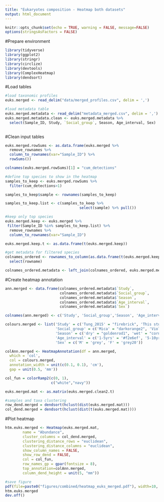 ---
title: "Eukaryotes composition - Heatmap both datasets"
output: html_document
---

```{r setup, include=FALSE}

knitr::opts_chunk$set(echo = TRUE, warning = FALSE, message=FALSE)
options(stringsAsFactors = FALSE)

```


#Prepare environment
```{r}

library(tidyverse)
library(ggplot2)
library(stringr)
library(circlize)
library(devtools)
library(ComplexHeatmap)
library(dendsort)

```

#Load tables
```{r}

#load taxonomic profiles
euks.merged <- read_delim("data/merged_profiles.csv", delim = ',')

#load metadata table
euks.merged.metadata <- read_delim("metadata_merged.csv", delim = ',')
euks.merged.metadata.clean <- euks.merged.metadata %>% 
  select(Sample_ID, Study, `Social_group`, Season, Age_interval, Sex)
  
```

#Clean input tables
```{r}

euks.merged.rowSums <- as.data.frame(euks.merged %>% 
  remove_rownames %>% 
  column_to_rownames(var="Sample_ID") %>% 
  rowSums()) 

colnames(euks.merged.rowSums)[1] = "cum_detections"

#define top species to show in the heatmap
samples_to_keep <- euks.merged.rowSums %>% 
  filter(cum_detections>1) 

samples_to_keep$sample <- rownames(samples_to_keep)

samples_to_keep.list <- c(samples_to_keep %>% 
                                  select(sample) %>% pull())

#keep only top species
euks.merged.keep <- euks.merged %>% 
 filter(Sample_ID %in% samples_to_keep.list) %>% 
  remove_rownames %>% 
  column_to_rownames(var="Sample_ID") 

euks.merged.keep.t <- as.data.frame(t(euks.merged.keep))

#get metadata for filtered species
colnames_ordered <- rownames_to_column(as.data.frame(t(euks.merged.keep.t))) %>% 
  select(rowname)

colnames_ordered.metadata <- left_join(colnames_ordered, euks.merged.metadata.clean, by=c("rowname"="Sample_ID"))

```

#Create heatmap annotation
```{r}

ann.merged <- data.frame(colnames_ordered.metadata$`Study`,
                         colnames_ordered.metadata$`Social_group`,
                         colnames_ordered.metadata$`Season`,
                         colnames_ordered.metadata$`Age_interval`,
                         colnames_ordered.metadata$`Sex`)

colnames(ann.merged) <- c('Study', 'Social_group','Season', 'Age_interval','Sex')

colours.merged <- list('Study' = c('Tung_2015' = "firebrick", 'This study' = "darkslateblue"),
                       'Social_group' = c('Mica' = "darkorange2", 'Viola' = "purple3"),
                       'Season' = c('dry' = "goldenrod1", 'wet' = "cornflowerblue"),
                       'Age_interval' = c('1-5yrs' = '#f2e6ef', '5-10yrs' = '#de9ecd',  '10-15yrs' = '#ad3691', 'over 15yrs' = '#630a4c'),
                       'Sex' = c('M' = 'grey', 'F' = 'grey20'))

colAnn.merged <- HeatmapAnnotation(df = ann.merged,
  which = 'col',
  col = colours.merged,
  annotation_width = unit(c(0.1, 0.1), 'cm'),
  gap = unit(0.5, 'mm'))

col_fun = colorRamp2(c(0, 1), 
                     c("white","navy"))

euks.merged.mat <- as.matrix(euks.merged.clean2.t)

#samples and taxa clustering
row_dend.merged = dendsort(hclust(dist(euks.merged.mat)))
col_dend.merged = dendsort(hclust(dist(t(euks.merged.mat))))

```

#Plot heatmap
```{r}

htm.euks.merged <- Heatmap(euks.merged.mat, 
        name = "Abundance", 
        cluster_columns = col_dend.merged,
        clustering_distance_rows = "euclidean", 
        clustering_distance_columns = "euclidean",
        show_column_names = FALSE, 
        show_row_dend = FALSE, 
        col = col_fun, 
        row_names_gp = gpar(fontsize = 8),
        top_annotation=colAnn.merged, 
        column_dend_height = unit(5, "mm"))

#save figure
pdf(file=paste0("figures/combined/heatmap_euks_merged.pdf"), width=10, height=5)
htm.euks.merged
dev.off()

```